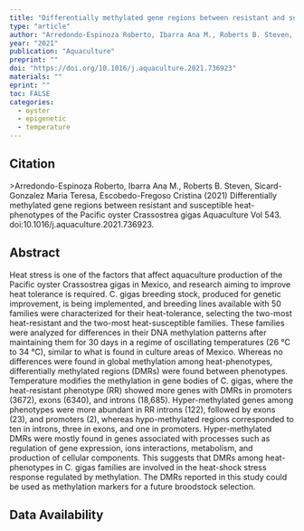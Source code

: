 ```yaml
---
title: "Differentially methylated gene regions between resistant and susceptible heat-phenotypes of the Pacific oyster Crassostrea gigas"
type: "article"
author: "Arredondo-Espinoza Roberto, Ibarra Ana M., Roberts B. Steven, Sicard-Gonzalez Maria Teresa, Escobedo-Fregoso Cristina"
year: "2021"
publication: "Aquaculture"
preprint: ""
doi: "https://doi.org/10.1016/j.aquaculture.2021.736923"
materials: ""
eprint: ""
toc: FALSE
categories:
  - oyster
  - epigenetic
  - temperature
---
```


## Citation

\>Arredondo-Espinoza Roberto, Ibarra Ana M., Roberts B. Steven, Sicard-Gonzalez Maria Teresa, Escobedo-Fregoso Cristina (2021) Differentially methylated gene regions between resistant and susceptible heat-phenotypes of the Pacific oyster Crassostrea gigas Aquaculture Vol 543. doi:10.1016/j.aquaculture.2021.736923.

## Abstract

Heat stress is one of the factors that affect aquaculture production of the Pacific oyster Crassostrea gigas in Mexico, and research aiming to improve heat tolerance is required. C. gigas breeding stock, produced for genetic improvement, is being implemented, and breeding lines available with 50 families were characterized for their heat-tolerance, selecting the two-most heat-resistant and the two-most heat-susceptible families. These families were analyzed for differences in their DNA methylation patterns after maintaining them for 30 days in a regime of oscillating temperatures (26 °C to 34 °C), similar to what is found in culture areas of Mexico. Whereas no differences were found in global methylation among heat-phenotypes, differentially methylated regions (DMRs) were found between phenotypes. Temperature modifies the methylation in gene bodies of C. gigas, where the heat-resistant phenotype (RR) showed more genes with DMRs in promoters (3672), exons (6340), and introns (18,685). Hyper-methylated genes among phenotypes were more abundant in RR introns (122), followed by exons (23), and promoters (2), whereas hypo-methylated regions corresponded to ten in introns, three in exons, and one in promoters. Hyper-methylated DMRs were mostly found in genes associated with processes such as regulation of gene expression, ions interactions, metabolism, and production of cellular components. This suggests that DMRs among heat-phenotypes in C. gigas families are involved in the heat-shock stress response regulated by methylation. The DMRs reported in this study could be used as methylation markers for a future broodstock selection.

## Data Availability
